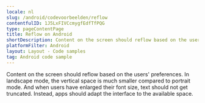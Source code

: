 ```yaml
---
locale: nl
slug: /android/codevoorbeelden/reflow
contentfulID: 1J5LxFIVCcmygfEdfTfPQG
type: pageContentPage
title: Reflow on Android
shortDescription: Content on the screen should reflow based on the users' preferences.
platformFilter: Android
layout: Layout - Code samples
tag: Android code sample
---
```


Content on the screen should reflow based on the users' preferences. In landscape mode, the vertical space is much smaller compared to portrait mode. And when users have enlarged their font size, text should not get truncated. Instead, apps should adapt the interface to the available space.

<CodeSample id="screen-reflow" locale="nl" platform="android"/>